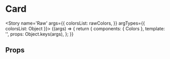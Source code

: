 
<Meta title='foundations/Colors/Raw' component={Colors} />

# Card

<Story name='Raw'
   args={{
	   colorsList: rawColors,
   }}
   argTypes={{
	   colorsList: Object
   }}>
	{(args) => {
		return {
			components: { Colors },
			template: '<colors :colorsList="colorsList"></colors>',
			props: Object.keys(args),
		};
	}}
</Story>

## Props

<Props of={Colors} />